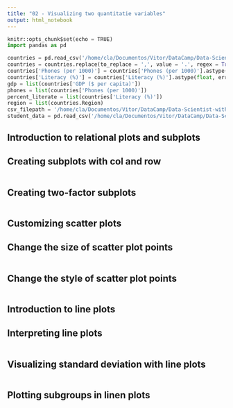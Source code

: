 ```yaml
---
title: "02 - Visualizing two quantitatie variables"
output: html_notebook
---
```


```python
knitr::opts_chunk$set(echo = TRUE)
import pandas as pd

countries = pd.read_csv('/home/cla/Documentos/Vitor/DataCamp/Data-Scientist-with-Python/Datasets/countries-of-the-world.csv')
countries = countries.replace(to_replace = ',', value = '.', regex = True)
countries['Phones (per 1000)'] = countries['Phones (per 1000)'].astype(float, errors = 'raise')
countries['Literacy (%)'] = countries['Literacy (%)'].astype(float, errors = 'raise')
gdp = list(countries['GDP ($ per capita)'])
phones = list(countries['Phones (per 1000)'])
percent_literate = list(countries['Literacy (%)'])
region = list(countries.Region)
csv_filepath = '/home/cla/Documentos/Vitor/DataCamp/Data-Scientist-with-Python/Datasets/young-people-survey-responses.csv'
student_data = pd.read_csv('/home/cla/Documentos/Vitor/DataCamp/Data-Scientist-with-Python/Datasets/student-alcohol-consumption.csv')
```

## **Introduction to relational plots and subplots**

## **Creating subplots with col and row**


```python

```

## **Creating two-factor subplots**


```python

```

## **Customizing scatter plots**

## **Change the size of scatter plot points**


```python

```

## **Change the style of scatter plot points**


```python

```

## **Introduction to line plots**

## **Interpreting line plots**



```python

```

## **Visualizing standard deviation with line plots**



```python

```

## **Plotting subgroups in linen plots**



```python

```

